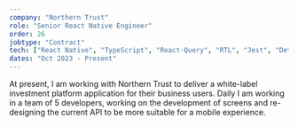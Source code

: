 ```yaml
---
company: "Northern Trust"
role: "Senior React Native Engineer"
order: 26
jobtype: "Contract"
tech: ["React Native", "TypeScript", "React-Query", "RTL", "Jest", "Detox"]
dates: "Oct 2023 - Present"
---
```


At present, I am working with Northern Trust to deliver a white-label investment platform application for their business users. Daily I am working in a team of 5 developers, working on the development of screens and re-designing the current API to be more suitable for a mobile experience.
